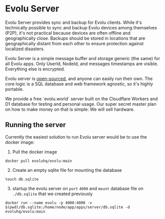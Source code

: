 
# Evolu Server

Evolu Server provides sync and backup for Evolu clients. While it's technically
possible to sync and backup Evolu devices among themselves (P2P), it's not
practical because devices are often offline and geographically close. Backups
should be stored in locations that are geographically distant from each other
to ensure protection against localized disasters.

Evolu Server is a simple message buffer and storage generic (the same) for all
Evolu apps. Only UserId, NodeId, and messages timestamps are visible. Everything
else is encrypted.

Evolu server is [open-sourced](https://github.com/evoluhq/evolu/tree/main/packages/evolu-server),
and anyone can easily run their own. The core logic is a SQL database and
web framework agnostic, so it's highly portable.

<Callout type="info" emoji="ℹ️">
  We provide a free `evolu.world` server built on the Cloudflare Workers and D1
  database for testing and personal usage. Our super secret master plan on how
  to make money on that is simple: We will sell hardware.
</Callout>

## Running the server

Currently the easiest solution to run Evolu server would be to use the docker image:

1. Pull the docker image

`docker pull evoluhq/evolu:main`

2. Create an empty sqlite file for mounting the database

`touch db.sqlite`

3. startup the evolu server on `port` `4000` and `mount` database file on `./db.sqlite` that we created previously

`docker run --name evolu -p 4000:4000 -v $(pwd)/db.sqlite:/home/node/app/apps/server/db.sqlite -d evoluhq/evolu:main`
